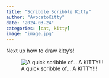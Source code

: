 ```yaml
---
title: "Scribble Scribble Kitty"
author: "AvocatoKitty"
date: "2024-03-24"
categories: [cat, kitty]
image: "image.jpg"
---
```


Next up how to draw kitty's!

![A quick scribble of... A KITTY!!!](Kitty.jpg)